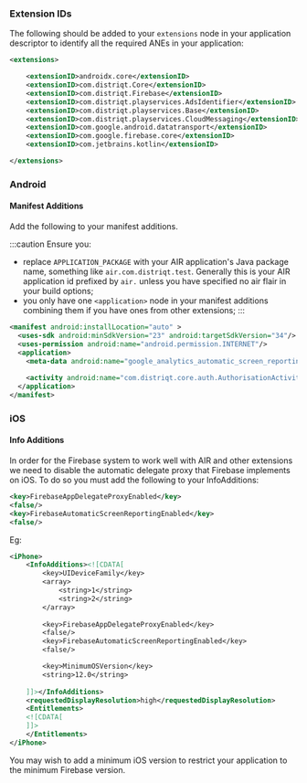 
### Extension IDs

The following should be added to your `extensions` node in your application descriptor to identify all the required ANEs in your application:

```xml
<extensions>

	<extensionID>androidx.core</extensionID>
	<extensionID>com.distriqt.Core</extensionID>
	<extensionID>com.distriqt.Firebase</extensionID>
	<extensionID>com.distriqt.playservices.AdsIdentifier</extensionID>
	<extensionID>com.distriqt.playservices.Base</extensionID>
	<extensionID>com.distriqt.playservices.CloudMessaging</extensionID>
	<extensionID>com.google.android.datatransport</extensionID>
	<extensionID>com.google.firebase.core</extensionID>
	<extensionID>com.jetbrains.kotlin</extensionID>

</extensions>
```



### Android

#### Manifest Additions

Add the following to your manifest additions. 

:::caution
Ensure you:
- replace `APPLICATION_PACKAGE` with your AIR application's Java package name, something like `air.com.distriqt.test`. Generally this is your AIR application id prefixed by `air.` unless you have specified no air flair in your build options;
- you only have one `<application>` node in your manifest additions combining them if you have ones from other extensions;
:::


```xml
<manifest android:installLocation="auto" >
  <uses-sdk android:minSdkVersion="23" android:targetSdkVersion="34"/>
  <uses-permission android:name="android.permission.INTERNET"/>
  <application>
    <meta-data android:name="google_analytics_automatic_screen_reporting_enabled" android:value="false" />
    
    <activity android:name="com.distriqt.core.auth.AuthorisationActivity" android:exported="false" android:theme="@android:style/Theme.Translucent.NoTitleBar"/>
  </application>
</manifest>
```



### iOS 

#### Info Additions

In order for the Firebase system to work well with AIR and other extensions we need
to disable the automatic delegate proxy that Firebase implements on iOS. To do so 
you must add the following to your InfoAdditions:

```xml
<key>FirebaseAppDelegateProxyEnabled</key>
<false/>
<key>FirebaseAutomaticScreenReportingEnabled</key>
<false/>
```

Eg:

```xml
<iPhone>
	<InfoAdditions><![CDATA[
		<key>UIDeviceFamily</key>
		<array>
			<string>1</string>
			<string>2</string>
		</array>
		
		<key>FirebaseAppDelegateProxyEnabled</key>
		<false/>
		<key>FirebaseAutomaticScreenReportingEnabled</key>
		<false/>

		<key>MinimumOSVersion</key>
		<string>12.0</string>
			
	]]></InfoAdditions>
	<requestedDisplayResolution>high</requestedDisplayResolution>
	<Entitlements>
	<![CDATA[
	]]>
	</Entitlements>
</iPhone>
```

You may wish to add a minimum iOS version to restrict your application to the 
minimum Firebase version.

